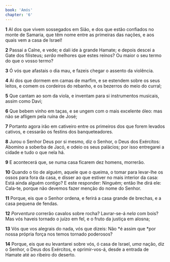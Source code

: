 ```yaml
---
book: 'Amós'
chapter: '6'
---
```


**1** AI dos que vivem sossegados em Sião, e dos que estão confiados no monte de Samaria, que têm nome entre as primeiras das nações, e aos quais vem a casa de Israel!

**2** Passai a Calne, e vede; e dali ide à grande Hamate; e depois descei a Gate dos filisteus; _serão_ melhores que estes reinos? Ou maior o seu termo do que o vosso termo?

**3** Ó vós que afastais o dia mau, e fazeis chegar o assento da violência.

**4** Ai dos que dormem em camas de marfim, e se estendem sobre os seus leitos, e comem os cordeiros do rebanho, e os bezerros do meio do curral;

**5** Que cantam ao som da viola, e inventam para si instrumentos musicais, assim como Davi;

**6** Que bebem vinho em taças, e se ungem com o mais excelente óleo: mas não se afligem pela ruína de José;

**7** Portanto agora irão em cativeiro entre os primeiros dos que forem levados cativos, e cessarão os festins dos banqueteadores.

**8** Jurou o Senhor Deus por si mesmo, diz o Senhor, o Deus dos Exércitos: Abomino a soberba de Jacó, e odeio os seus palácios; por isso entregarei a cidade e tudo o que nela há.

**9** E acontecerá que, se numa casa ficarem dez homens, morrerão.

**10** Quando o tio de alguém, aquele que o queima, o tomar para levar-lhe os ossos para fora da casa, e disser ao que estiver no mais interior da casa: Está ainda alguém contigo? E este responder: Ninguém; então lhe dirá ele: Cala-te, porque não devemos fazer menção do nome do Senhor.

**11** Porque, eis que o Senhor ordena, e ferirá a casa grande de brechas, e a casa pequena de fendas.

**12** _Porventura_ correrão cavalos sobre rocha? Lavrar-se-á _nela_ com bois? Mas vós haveis tornado o juízo em fel, e o fruto da justiça em alosna;

**13** Vós que vos alegrais do nada, vós que dizeis: Não *é assim que *por nossa própria força nos temos tornado poderosos?

**14** Porque, eis que eu levantarei sobre vós, ó casa de Israel, _uma_ nação, diz o Senhor, o Deus dos Exércitos, e oprimir-vos-á, desde a entrada de Hamate até ao ribeiro do deserto.
